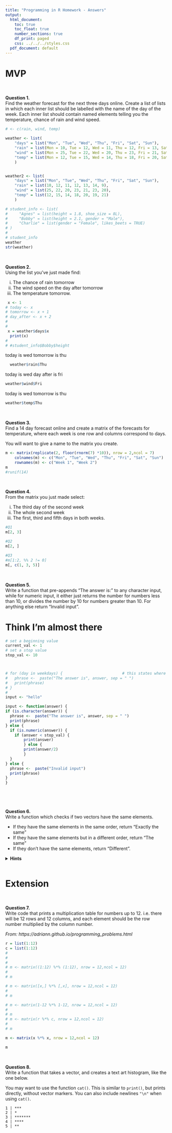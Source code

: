 ```yaml
---
title: "Programming in R Homework - Answers"
output:
  html_document:
    toc: true
    toc_float: true
    number_sections: true
    df_print: paged
    css: ../../../styles.css
  pdf_document: default
---
```


# MVP

<br> 

**Question 1.** \
Find the weather forecast for the next three days online. Create a list of lists in which each inner list should be labelled with the name of the day of the week. Each inner list should contain named elements telling you the temperature, chance of rain and wind speed.

```r
# <- c(rain, wind, temp)
  
weather <- list(
    "days" = list("Mon", "Tue", "Wed", "Thu", "Fri", "Sat", "Sun"),
    "rain" = list(Mon = 10, Tue = 12, Wed = 11, Thu = 12, Fri = 13, Sat = 14, Sun = 9),
    "wind" = list(Mon = 25, Tue = 22, Wed = 20, Thu = 23, Fri = 21, Sat = 23, Sun = 20),
    "temp" = list(Mon = 12, Tue = 15, Wed = 14, Thu = 18, Fri = 20, Sat = 19, Sun = 21)
    )


weather2 <- list(
    "days" = list("Mon", "Tue", "Wed", "Thu", "Fri", "Sat", "Sun"),
    "rain" = list(10, 12, 11, 12, 13, 14, 9),
    "wind" = list(25, 22, 20, 23, 21, 23, 20),
    "temp" = list(12, 15, 14, 18, 20, 19, 21)
    )

# student_info <- list(
#     "Agnes" = list(height = 1.8, shoe_size = 8L),
#     "Bobby" = list(height = 2.1, gender = "Male"),
#     "Charlie" = list(gender = "Female", likes_beets = TRUE)
# )
# 
# student_info
weather
str(weather)
```


<br>

**Question 2.** \
Using the list you've just made find:

  i. The chance of rain tomorrow
  ii. The wind speed on the day after tomorrow
  iii. The temperature tomorrow.

```r
 x <- 1
# today <- x
# tomorrow <- x + 1
# day_after <- x + 2
# 
# 
 x = weather$days$x
  print(x)
# 
# #student_info$Bobby$height
```
today is wed
tomorrow is thu
```r
  weather$rain$Thu
```
today is wed
day after is fri
```r
weather$wind$Fri
```

today is wed
tomorrow is thu
```r
weather$temp$Thu
```



<br>

**Question 3.** \
Find a 14 day forecast online and create a matrix of the forecasts for temperature, where each week is one row and columns correspond to days.

You will want to give a name to the matrix you create.

```r
m <- matrix(replicate(2, floor(rnorm(7) *10)), nrow = 2,ncol = 7)
    colnames(m) <- c("Mon", "Tue", "Wed", "Thu", "Fri", "Sat", "Sun")
    rownames(m) <- c("Week 1", "Week 2")
m
#runif(14)
```


<br>

**Question 4.** \
From the matrix you just made select:

  i. The third day of the second week
  ii. The whole second week
  iii. The first, third and fifth days in both weeks.


```r
#Q1
m[2, 3]

#Q2
m[2, ]

#Q3
#m[1:2, %% 2 != 0]
m[, c(1, 3, 5)]

```


<br>

**Question 5.** \
Write a function that pre-appends "The answer is: " to any character input, while for numeric input, it either just returns the number for numbers less than 10, or divides the number by 10 for numbers greater than 10. For anything else return "Invalid input".

# Think I'm almost there
```r
# set a beginning value
current_val <- 1
# set a stop value
stop_val <- 10



# for (day in weekdays) {                          # this states where the day is 
#   phrase <-  paste("The answer is", answer, sep = " ")
#   print(phrase)
# }
#
input <- "hello"

input <- function(answer) {
if (is.character(answer)) {
  phrase <-  paste("The answer is", answer, sep = " ")
  print(phrase)
} else {
  if (is.numeric(answer)) {
    if (answer < stop_val) {
        print(answer)
        } else {
        print(answer/2)
        }
  }
} else {
  phrase <-  paste("Invalid input")
  print(phrase)
}
}




```


<br>

**Question 6.** \
Write a function which checks if two vectors have the same elements. 

* If they have the same elements in the same order, return "Exactly the same"
* If they have the same elements but in a different order, return "The same"
* If they don't have the same elements, return "Different".



<details>
<summary>**Hints**</summary>
* You can check if two vectors have the same elements but in a different order by using `sort` to sort each vector first and then checking if they are equal.
* Have a look at the `all()` function
</details>
</blockquote>

```r

```


# Extension

<br>

**Question 7.** \
Write code that prints a multiplication table for numbers up to 12. i.e. there will be 12 rows and 12 columns, and each element should be the row number multiplied by the column number.

*From: https://adriann.github.io/programming_problems.html*

```r

r = list(1:12)
c = list(1:12)
# 
# 
# 
# m <- matrix((1:12) %*% (1:12), nrow = 12,ncol = 12)
#     
# m

# m <- matrix([x,] %*% [,x], nrow = 12,ncol = 12)
# 
# m

# m <- matrix(1-12 %*% 1-12, nrow = 12,ncol = 12)
# 
# m
# m <- matrix(r %*% c, nrow = 12,ncol = 12)
# 
# m

m <- matrix(x %*% x, nrow = 12,ncol = 12)

m
```


<br>

**Question 8.** \
Write a function that takes a vector, and creates a text art histogram, like the one below.

You may want to use the function `cat()`. This is similar to `print()`, but prints directly, without vector markers. You can also include newlines `"\n"` when using `cat()`.

```
1 | ***
2 | *
3 | *******
4 | ****
5 | **
```

